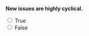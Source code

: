 ::: {.question-block}

**New issues are highly cyclical.**

<form>
  <input type="radio" name="q4" value="T" onclick="checkAnswer('q4','T')"> True<br>
  <input type="radio" name="q4" value="F" onclick="checkAnswer('q4','T')"> False<br>
</form>

<div id="feedback-q4" class="feedback" data-status="" style="display:none;">
  The sentence is TRUE: IPO activity rises and falls with market cycles.
</div>

:::
